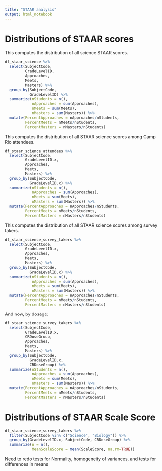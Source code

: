 ```yaml
---
title: "STAAR analysis"
output: html_notebook
---
```


# Distributions of STAAR scores

This computes the distribution of all science STAAR scores.

```r
df_staar_science %>%
  select(SubjectCode,
         GradeLevelID,
         Approaches,
         Meets,
         Masters) %>%
  group_by(SubjectCode,
           GradeLevelID) %>%
  summarize(nStudents = n(),
            nApproaches = sum(Approaches),
            nMeets = sum(Meets),
            nMasters = sum(Masters)) %>%
  mutate(PercentApproaches = nApproaches/nStudents,
         PercentMeets = nMeets/nStudents,
         PercentMasters = nMasters/nStudents)
```


This computes the distribution of all STAAR science scores among Camp Rio attendees.

```r
df_staar_science_attendees %>%
  select(SubjectCode,
         GradeLevelID.x,
         Approaches,
         Meets,
         Masters) %>%
  group_by(SubjectCode,
           GradeLevelID.x) %>%
  summarize(nStudents = n(),
            nApproaches = sum(Approaches),
            nMeets = sum(Meets),
            nMasters = sum(Masters)) %>%
  mutate(PercentApproaches = nApproaches/nStudents,
         PercentMeets = nMeets/nStudents,
         PercentMasters = nMasters/nStudents)
```


This computes the distribution of all STAAR science scores among survey takers.

```r
df_staar_science_survey_takers %>%
  select(SubjectCode,
         GradeLevelID.x,
         Approaches,
         Meets,
         Masters) %>%
  group_by(SubjectCode,
           GradeLevelID.x) %>%
  summarize(nStudents = n(),
            nApproaches = sum(Approaches),
            nMeets = sum(Meets),
            nMasters = sum(Masters)) %>%
  mutate(PercentApproaches = nApproaches/nStudents,
         PercentMeets = nMeets/nStudents,
         PercentMasters = nMasters/nStudents)
```

And now, by dosage:

```r
df_staar_science_survey_takers %>%
  select(SubjectCode,
         GradeLevelID.x,
         CRDoseGroup,
         Approaches,
         Meets,
         Masters) %>%
  group_by(SubjectCode,
           GradeLevelID.x,
           CRDoseGroup) %>%
  summarize(nStudents = n(),
            nApproaches = sum(Approaches),
            nMeets = sum(Meets),
            nMasters = sum(Masters)) %>%
  mutate(PercentApproaches = nApproaches/nStudents,
         PercentMeets = nMeets/nStudents,
         PercentMasters = nMasters/nStudents)
```

# Distributions of STAAR Scale Score

```r
df_staar_science_survey_takers %>%
  filter(SubjectCode %in% c("Science", "Biology")) %>%
  group_by(GradeLevelID.x, SubjectCode, CRDoseGroup) %>%
  summarize(n = n(),
            MeanScaleScore = mean(ScaleScore, na.rm=TRUE))
```


Need to redo tests for Normality, homogeneity of variances, and tests for differences in means